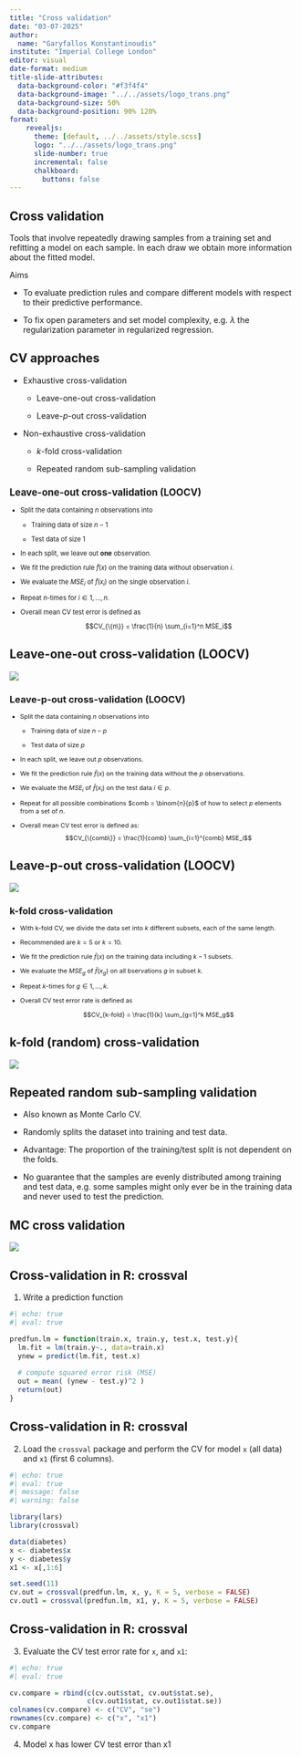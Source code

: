 ```yaml
---
title: "Cross validation"
date: "03-07-2025"
author:
  name: "Garyfallos Konstantinoudis"
institute: "Imperial College London"
editor: visual
date-format: medium
title-slide-attributes:
  data-background-color: "#f3f4f4"
  data-background-image: "../../assets/logo_trans.png"
  data-background-size: 50%
  data-background-position: 90% 120%
format:
    revealjs:
      theme: [default, ../../assets/style.scss]
      logo: "../../assets/logo_trans.png"
      slide-number: true
      incremental: false
      chalkboard:
        buttons: false
---
```


## Cross validation

Tools that involve repeatedly drawing samples from a training set and refitting a model on each sample. In each draw we obtain more information about the fitted model.

Aims

-   To evaluate prediction rules and compare different models with respect to their predictive performance.

-   To fix open parameters and set model complexity, e.g. $\lambda$ the regularization parameter in regularized regression.

## CV approaches

-   Exhaustive cross-validation

    -   Leave-one-out cross-validation

    -   Leave-$p$-out cross-validation

-   Non-exhaustive cross-validation

    -   $k$-fold cross-validation

    -   Repeated random sub-sampling validation

::: {style="font-size: 80%;"}
## Leave-one-out cross-validation (LOOCV)

-   Split the data containing $n$ observations into

    -   Training data of size $n-1$

    -   Test data of size $1$

-   In each split, we leave out **one** observation.

-   We fit the prediction rule $\hat{f}(x)$ on the training data without observation $i$.

-   We evaluate the $MSE_i$ of $\hat{f}(x_i)$ on the single observation $i$.

-   Repeat $n$-times for $i \in 1,…,n$.

-   Overall mean CV test error is defined as

    $$CV_{\{n\}} = \frac{1}{n} \sum_{i=1}^n MSE_i$$
:::

## Leave-one-out cross-validation (LOOCV)

![](assets/cv-loo.jpg){width="80%," fig-align="center"}

::: {style="font-size: 78%;"}
## Leave-p-out cross-validation (LOOCV)

-   Split the data containing $n$ observations into

    -   Training data of size $n-p$

    -   Test data of size $p$

-   In each split, we leave out $p$ observations.

-   We fit the prediction rule $\hat{f}(x)$ on the training data without the $p$ observations.

-   We evaluate the $MSE_i$ of $\hat{f}(x_i)$ on the test data $i \in p$.

-   Repeat for all possible combinations $comb = \binom{n}{p}$ of how to select $p$ elements from a set of $n$.

-   Overall mean CV test error is defined as: $$CV_{\{comb\}} = \frac{1}{comb} \sum_{i=1}^{comb} MSE_i$$
:::

## Leave-p-out cross-validation (LOOCV)

![](assets/cvk.png){width="80%," fig-align="center"}

::: {style="font-size: 78%;"}
## k-fold cross-validation

-   With k-fold CV, we divide the data set into $k$ different subsets, each of the same length.

-   Recommended are $k=5$ or $k=10$.

-   We fit the prediction rule $\hat{f}(x)$ on the training data including $k-1$ subsets.

-   We evaluate the $MSE_g$ of $\hat{f}(x_g)$ on all bservations $g$ in subset $k$.

-   Repeat $k$-times for $g \in 1,...,k$.

-   Overall CV test error rate is defined as

    $$CV_{k-fold} = \frac{1}{k} \sum_{g=1}^k MSE_g$$
:::

## k-fold (random) cross-validation

![](assets/Random-k-fold-cross-validation-process.png){width="80%," fig-align="center"}

## Repeated random sub-sampling validation

-   Also known as Monte Carlo CV.

-   Randomly splits the dataset into training and test data.

-   Advantage: The proportion of the training/test split is not dependent on the folds.

-   No guarantee that the samples are evenly distributed among training and test data, e.g. some samples might only ever be in the training data and never used to test the prediction.

## MC cross validation

![](assets/cvmc.png){width="80%," fig-align="center"}

## Cross-validation in R: crossval

1.  Write a prediction function

```r
#| echo: true
#| eval: true

predfun.lm = function(train.x, train.y, test.x, test.y){
  lm.fit = lm(train.y~., data=train.x)
  ynew = predict(lm.fit, test.x)
  
  # compute squared error risk (MSE)
  out = mean( (ynew - test.y)^2 )
  return(out)
}
```

## Cross-validation in R: crossval

2.  Load the `crossval` package and perform the CV for model `x` (all data) and `x1` (first 6 columns).

```r
#| echo: true
#| eval: true
#| message: false
#| warning: false

library(lars)
library(crossval)

data(diabetes)
x <- diabetes$x
y <- diabetes$y
x1 <- x[,1:6]

set.seed(11)
cv.out = crossval(predfun.lm, x, y, K = 5, verbose = FALSE)
cv.out1 = crossval(predfun.lm, x1, y, K = 5, verbose = FALSE)
```

## Cross-validation in R: crossval

3.  Evaluate the CV test error rate for `x`, and `x1`:

```r
#| echo: true
#| eval: true

cv.compare = rbind(c(cv.out$stat, cv.out$stat.se), 
                   c(cv.out1$stat, cv.out1$stat.se))
colnames(cv.compare) <- c("CV", "se")
rownames(cv.compare) <- c("x", "x1")
cv.compare
```

4.  Model x has lower CV test error than x1
